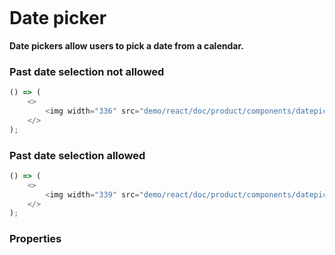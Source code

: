 ```javascript import
```

# Date picker

**Date pickers allow users to pick a date from a calendar.**

### Past date selection not allowed

```javascript jsx withThemeSwitcher
() => (
    <>
        <img width="336" src="demo/react/doc/product/components/datepicker-past-date-off.png" />
    </>
);
```

### Past date selection allowed

```javascript jsx withThemeSwitcher
() => (
    <>
        <img width="339" src="demo/react/doc/product/components/datepicker-past-date-on.png" />
    </>
);
```

### Properties
